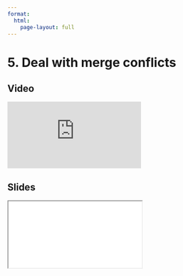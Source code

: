 ```yaml
---
format:
  html:
    page-layout: full
---
```


# 5. Deal with merge conflicts

::: {.panel-tabset .nav-pills}

## Video

<iframe
    class="video"
    src="https://www.youtube.com/embed/cgh8uzc7dqU?start=904&end=1390&rel=0" 
    title="Module 4 Video - Deal with merge conflicts"
    frameborder="0"
    allow="accelerometer; autoplay; clipboard-write; encrypted-media; gyroscope; picture-in-picture"
    allowfullscreen
></iframe>

## Slides

<iframe
    class="slide-deck"
    src="slides/module4_09.html"
></iframe>

:::

